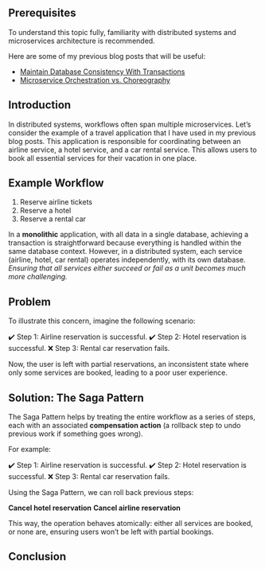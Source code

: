 ## Prerequisites

To understand this topic fully, familiarity with distributed systems and microservices architecture is recommended.

Here are some of my previous blog posts that will be useful:

- [Maintain Database Consistency With Transactions](/blogs/db-transactions)
- [Microservice Orchestration vs. Choreography](/blogs/orchestration-vs-choreography)

## Introduction

In distributed systems, workflows often span multiple microservices.
Let’s consider the example of a travel application that I have used in my previous blog posts.
This application is responsible for coordinating between an airline service, a hotel service, and a car rental service.
This allows users to book all essential services for their vacation in one place.

## Example Workflow

1. Reserve airline tickets
2. Reserve a hotel
3. Reserve a rental car

In a **monolithic** application, with all data in a single database, achieving a transaction is straightforward because everything is handled within the same database context.
However, in a distributed system, each service (airline, hotel, car rental) operates independently, with its own database.
_Ensuring that all services either succeed or fail as a unit becomes much more challenging._

## Problem

To illustrate this concern, imagine the following scenario:

✔️ Step 1: Airline reservation is successful.
✔️ Step 2: Hotel reservation is successful.
❌ Step 3: Rental car reservation fails.

Now, the user is left with partial reservations, an inconsistent state where only some services are booked, leading to a poor user experience.

## Solution: The Saga Pattern

The Saga Pattern helps by treating the entire workflow as a series of steps, each with an associated **compensation action** (a rollback step to undo previous work if something goes wrong).

For example:

✔️ Step 1: Airline reservation is successful.
✔️ Step 2: Hotel reservation is successful.
❌ Step 3: Rental car reservation fails.

Using the Saga Pattern, we can roll back previous steps:

**Cancel hotel reservation**
**Cancel airline reservation**

This way, the operation behaves atomically: either all services are booked, or none are, ensuring users won’t be left with partial bookings.

## Conclusion
